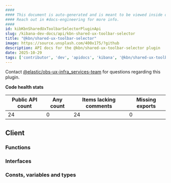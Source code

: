 ```yaml
---
####
#### This document is auto-generated and is meant to be viewed inside our experimental, new docs system.
#### Reach out in #docs-engineering for more info.
####
id: kibKbnSharedUxToolbarSelectorPluginApi
slug: /kibana-dev-docs/api/kbn-shared-ux-toolbar-selector
title: "@kbn/shared-ux-toolbar-selector"
image: https://source.unsplash.com/400x175/?github
description: API docs for the @kbn/shared-ux-toolbar-selector plugin
date: 2025-10-29
tags: ['contributor', 'dev', 'apidocs', 'kibana', '@kbn/shared-ux-toolbar-selector']
---
```




Contact [@elastic/obs-ux-infra_services-team](https://github.com/orgs/elastic/teams/obs-ux-infra_services-team) for questions regarding this plugin.

**Code health stats**

| Public API count  | Any count | Items lacking comments | Missing exports |
|-------------------|-----------|------------------------|-----------------|
| 24 | 0 | 24 | 0 |

## Client

### Functions
<DocDefinitionList data={kbnSharedUxToolbarSelectorObj.client.functions}/>

### Interfaces
<DocDefinitionList data={kbnSharedUxToolbarSelectorObj.client.interfaces}/>

### Consts, variables and types
<DocDefinitionList data={kbnSharedUxToolbarSelectorObj.client.misc}/>

